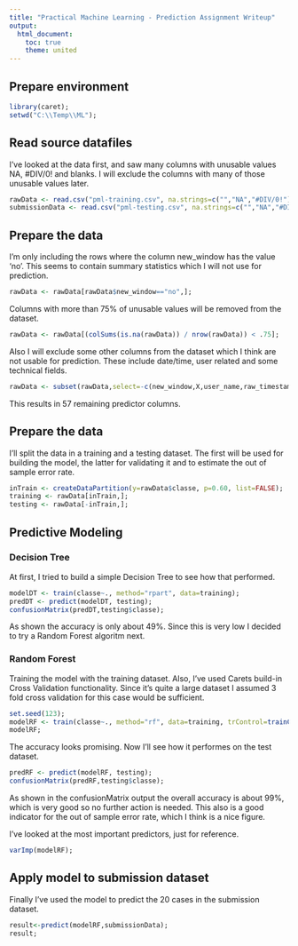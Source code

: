 ```yaml
---
title: "Practical Machine Learning - Prediction Assignment Writeup"
output:
  html_document:
    toc: true
    theme: united
---
```


## Prepare environment

```r
library(caret);
setwd("C:\\Temp\\ML");
```


## Read source datafiles

I've looked at the data first, and saw many columns with unusable values NA, #DIV/0! and blanks. I will exclude the columns with many of those unusable values later.
```r
rawData <- read.csv("pml-training.csv", na.strings=c("","NA","#DIV/0!"));
submissionData <- read.csv("pml-testing.csv", na.strings=c("","NA","#DIV/0!"));
```


## Prepare the data

I'm only including the rows where the column new_window has the value 'no'. This seems to contain summary statistics which I will not use for prediction.
```r
rawData <- rawData[rawData$new_window=="no",];

```

Columns with more than 75% of unusable values will be removed from the dataset.
```r
rawData <- rawData[(colSums(is.na(rawData)) / nrow(rawData)) < .75];
```

Also I will exclude some other columns from the dataset which I think are not usable for prediction.
These include date/time, user related and some technical fields.
```r
rawData <- subset(rawData,select=-c(new_window,X,user_name,raw_timestamp_part_1,raw_timestamp_part_2,cvtd_timestamp,num_window));
```
This results in 57 remaining predictor columns.


## Prepare the data
I'll split the data in a training and a testing dataset. The first will be used for building the model, the latter for validating it and to estimate the out of sample error rate.
```r
inTrain <- createDataPartition(y=rawData$classe, p=0.60, list=FALSE);
training <- rawData[inTrain,];
testing <- rawData[-inTrain,];
```


## Predictive Modeling

### Decision Tree
At first, I tried to build a simple Decision Tree to see how that performed.
```r
modelDT <- train(classe~., method="rpart", data=training);
predDT <- predict(modelDT, testing);
confusionMatrix(predDT,testing$classe);
```
As shown the accuracy is only about 49%. Since this is very low I decided to try a Random Forest algoritm next.

### Random Forest
Training the model with the training dataset. Also, I've used Carets build-in Cross Validation functionality. Since it's quite a large dataset I assumed 3 fold cross validation for this case would be sufficient.
```r
set.seed(123);
modelRF <- train(classe~., method="rf", data=training, trControl=trainControl(method="cv",number=3));
modelRF;
```
The accuracy looks promising.
Now I'll see how it performes on the test dataset.
```r
predRF <- predict(modelRF, testing);
confusionMatrix(predRF,testing$classe);
```
As shown in the confusionMatrix output the overall accuracy is about 99%, which is very good so no further action is needed.
This also is a good indicator for the out of sample error rate, which I think is a nice figure.

I've looked at the most important predictors, just for reference.
```r
varImp(modelRF);
```


## Apply model to submission dataset
Finally I've used the model to predict the 20 cases in the submission dataset.
```r
result<-predict(modelRF,submissionData);
result;
```

